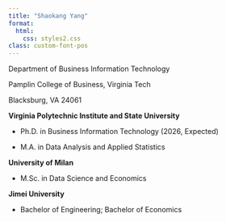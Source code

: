 ```yaml
---
title: "Shaokang Yang"
format:
  html:
    css: styles2.css
class: custom-font-pos
---
```


Department of Business Information Technology

Pamplin College of Business, Virginia Tech

Blacksburg, VA 24061

**Virginia Polytechnic Institute and State University**

-   Ph.D. in Business Information Technology (2026, Expected)

-   M.A. in Data Analysis and Applied Statistics

**University of Milan**

-   M.Sc. in Data Science and Economics

**Jimei University**

-   Bachelor of Engineering; Bachelor of Economics
